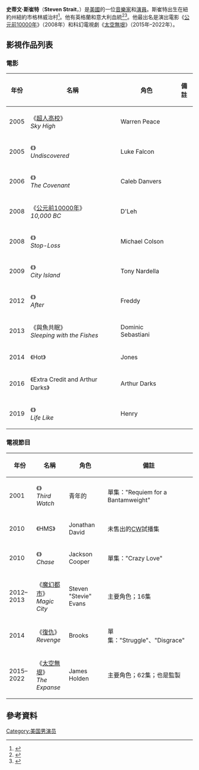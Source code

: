{{noteTA
|G1=Movie
|1=zh-hk:玩轉超人學堂; zh-tw:超人高校; zh-cn:超人高校;
|2=zh-tw:追星愛起飛; zh-cn:未经发现;
|3=zh-hk:魔約之子; zh-tw:魔男生死鬥; zh-cn:魔界契约;
|4=zh-hk:驚心色誘; zh-tw:拒絕再戰; zh-cn:拒绝再战;
|5=zh-tw:我的怪咖家庭; zh-cn:城市岛屿;
|6=zh-tw:恐懼過後; zh-cn:车祸之后;
}}
{{Infobox person
| name = 史蒂文·斯崔特<br />Steven Strait
| image = Steven Strait -7- (32695752360) (cropped).jpg
| caption= 斯崔特在2016年{{link-en|加拿大粉絲博覽會|Fan Expo Canada}}
| birth_name =
| birth_date = {{birth date and age|1986|3|23}}
| birth_place = 美國[[紐約州|紐約州]][[紐約市|紐約市]]
| occupation = 演員、歌手
| years_active = 2001年–現在
| spouse = [[琳恩·柯林斯|琳恩·柯林斯]]（2007年-2013年）
}}
'''史蒂文·斯崔特'''（'''Steven Strait'''，{{bd|1986年|3月23日}}）是[[美國|美國]]的一位[[音樂家|音樂家]]和[[演員|演員]]。斯崔特出生在紐約州紐約市格林威治村<ref>{{cite web|url=http://issuu.com/xavierhs/docs/xvnewsv13-01/2|title=March 2010 Alumnews|author=Xavier High School|work=Issuu|accessdate=2016-05-07|archive-date=2016-03-15|archive-url=https://web.archive.org/web/20160315225329/https://issuu.com/xavierhs/docs/xvnewsv13-01/2|dead-url=no}}</ref>。他有英格蘭和意大利血統<ref>{{cite news |url=http://models.com/model_culture/model_of_week/steven/index.html |title=Steven Strait |publisher=models.com |date= |accessdate= |first= |last= |deadurl=yes |archiveurl=https://web.archive.org/web/20110116001725/http://models.com/model_culture/model_of_week/steven/index.html |archivedate=2011-01-16 }}</ref><ref>{{cite web|url=http://ethnicelebs.com/steven-strait|title=Steven Strait|publisher=|accessdate=2016-05-07|archive-date=2016-05-06|archive-url=https://web.archive.org/web/20160506231335/http://ethnicelebs.com/steven-strait|dead-url=no}}</ref>。他最出名是演出電影《[[公元前10000年|公元前10000年]]》（2008年）和科幻電視劇《[[太空無垠|太空無垠]]》（2015年–2022年）。

== 影視作品列表 ==
=== 電影 ===
{| class="wikitable sortable"
! 年份
! 名稱
! 角色
! class="unsortable" | 備註
|-
| 2005
| 《[[超人高校|超人高校]]》<br/>''Sky High''
| Warren Peace
|
|-
| 2005
| 《{{link-en|追星愛起飛|Undiscovered}}》<br/>''Undiscovered''
| Luke Falcon
|
|-
| 2006
| 《{{link-en|魔約之子|The Covenant (film)}}》<br/>''The Covenant''
| Caleb Danvers
|
|-
| 2008
| 《[[公元前10000年|公元前10000年]]》<br/>''10,000 BC''
| D'Leh
|
|-
| 2008
| 《{{link-en|驚心色誘|Stop-Loss (film)}}》<br/>''Stop-Loss''
| Michael Colson
|
|-
| 2009
| 《{{link-en|我的怪咖家庭|City Island (film)}}》<br/>''City Island''
| Tony Nardella
|
|-
| 2012
| 《{{link-en|恐懼過後|After (2012 film)}}》<br/>''After''
| Freddy
|
|-
| 2013
| 《與魚共眠》<br/>''Sleeping with the Fishes''
| Dominic Sebastiani
|
|-
| 2014
| 《Hot》
| Jones
|
|-
| 2016
| 《Extra Credit and Arthur Darks》
| Arthur Darks
|
|-
| 2019
| 《{{link-en|機器生活|Life Like (film)}}》<br/>''Life Like''
| Henry
|
|}

=== 電視節目 ===
{| class="wikitable sortable"
! 年份
! 名稱
! 角色
! class="unsortable" | 備註
|-
| 2001
| 《{{link-en|三更急先鋒|Third Watch}}》<br/>''Third Watch''
| 青年的{{link-en|Bobby Caffey|Bobby Caffey|Bobby}}
| 單集："Requiem for a Bantamweight"
|-
| 2010
| 《HMS》
| Jonathan David
| 未售出的[[CW電視網|CW]]試播集
|-
| 2010
| 《{{link-en|追踪|Chase (2010 TV series)}}》<br/>''Chase''
| Jackson Cooper
| 單集："Crazy Love"
|- 
| 2012–2013
| 《[[魔幻都市|魔幻都市]]》<br/>''Magic City''
| Steven "Stevie" Evans
| 主要角色；16集
|-
| 2014
| 《[[復仇_(電視劇)|復仇]]》<br/>''Revenge''
| Brooks
| 單集："Struggle"、"Disgrace"
|-
| 2015–2022
| 《[[太空無垠|太空無垠]]》<br/>''The Expanse''
| James Holden
| 主要角色；62集；也是監製
|}

== 參考資料 ==
{{reflist}}
[[Category:美国男演员|Category:美国男演员]]